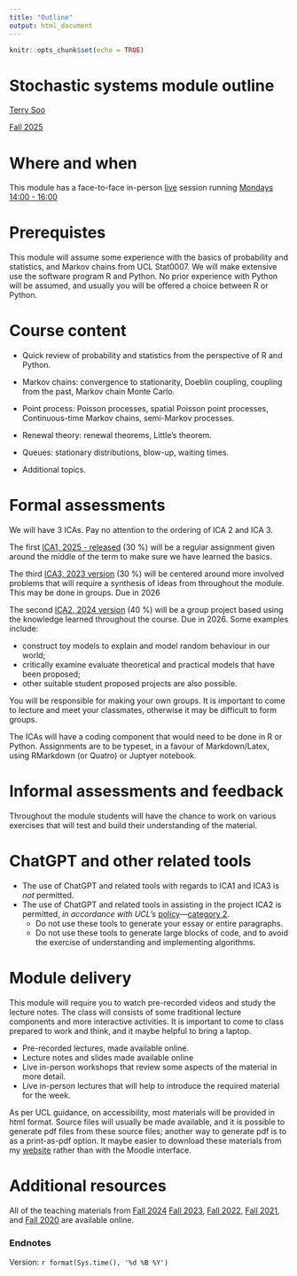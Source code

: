 ```yaml
---
title: "Outline"
output: html_document
---
```


```r
knitr::opts_chunk$set(echo = TRUE)
```


# Stochastic systems module outline 
 [Terry Soo](https://terrysoo.com) 

 [Fall 2025](https://tsoo-math.github.io/ucl6/skeleton-stat9-2025.html) 
 


# Where and when

This module has a face-to-face in-person [live](https://tsoo-math.github.io/ucl6/live-stat9-2025.html) session running [Mondays 14:00 - 16:00](https://timetable.ucl.ac.uk/tt/moduleTimet.do?firstReq=Y&moduleId=STAT0009&acadYearFl=N)



# Prerequistes

This module will assume some experience with the basics of probability and statistics, and Markov chains from UCL Stat0007.  We will make extensive use the software program R  and Python.  No prior experience with Python will be assumed, and usually you will be offered a choice between R or Python.

# Course content

- Quick review of probability and statistics from the perspective of R and Python.

- Markov chains: convergence to stationarity, Doeblin coupling, coupling from the past, Markov chain Monte Carlo.

- Point process: Poisson processes, spatial Poisson point processes, Continuous-time Markov chains, semi-Markov processes.

- Renewal theory: renewal theorems, Little’s theorem.

- Queues: stationary distributions, blow-up, waiting times.

- Additional topics.

# Formal assessments 

We will have 3 ICAs. Pay no attention to the ordering of ICA 2 and ICA 3.

The first [ICA1, 2025 - released](https://tsoo-math.github.io/ucl6/2025-ica1-stat9-release.html) (30 %) will be a regular assignment given around the middle of the term to make sure we have learned the basics.

The third [ICA3, 2023 version](https://tsoo-math.github.io/ucl4/2023-ica3-stat9-release.html) (30 %) will be centered around more involved problems that will require a synthesis of ideas from throughout the module. This may be done in groups. Due in 2026

The second [ICA2, 2024 version](https://tsoo-math.github.io/ucl5/2024-ica2-project.html) (40 %) will be a group project based using the knowledge learned throughout the course. Due in 2026. Some examples include:

- construct toy models to explain and model random behaviour in our world;
- critically examine evaluate theoretical and practical models that have been proposed;
- other suitable student proposed projects are also possible.

You will be responsible for making your own groups.  It is important to come to lecture and meet your classmates, otherwise it may be difficult to form groups.

The ICAs will have a coding component that would need to be done in R or Python.   Assignments are to be typeset, in a favour of Markdown/Latex, using RMarkdown (or Quatro) or Juptyer notebook. 


# Informal assessments and feedback

Throughout the module students will have the chance to work on various exercises that will test and build their understanding of the material.

# ChatGPT and other related tools

* The use of ChatGPT and related tools with regards to ICA1 and ICA3 is *not* permitted.  
* The use of ChatGPT and related tools in assisting in the project ICA2 is permitted, *in accordance with UCL's* [policy](https://www.ucl.ac.uk/students/exams-and-assessments/assessment-success-guide/engaging-ai-your-education-and-assessment)---[category 2](https://www.ucl.ac.uk/teaching-learning/generative-ai-hub/three-categories-genai-use-assessment#:~:text=Category%202.&text=Students%20may%20not%20use%20GenAI,the%20development%20of%20specific%20skills).   
  * Do not use these tools to generate your essay or entire paragraphs.
  * Do not use these tools to generate large blocks of code, and to avoid the exercise of understanding and implementing algorithms.  

# Module delivery

This module will require you to watch pre-recorded videos and study the lecture notes.  The class will consists of some traditional lecture components and more interactive activities.  It is important to come to class prepared to work and think, and it maybe helpful to bring a laptop.

- Pre-recorded lectures, made available online.
- Lecture notes and slides made available online
- Live in-person workshops that review some aspects of the material in more detail.
- Live in-person lectures that will help to introduce the required material for the week.

As per UCL guidance, on accessibility, most materials will be provided in html format.  Source files will usually be made available, and it is possible to generate pdf files from these source files; another way to generate pdf is to as a print-as-pdf option.  It maybe easier to download these materials from my [website](https://tsoo-math.github.io/ucl6/skeleton-stat9-2025.html) rather than with the Moodle interface.   


#  Additional resources

All of the teaching materials from 
[Fall 2024](https://tsoo-math.github.io/ucl5/skeleton-stat9-2024.html)
[Fall 2023](https://tsoo-math.github.io/ucl4/skeleton-stat9-2023.html), [Fall 2022](https://tsoo-math.github.io/ucl3/skeleton-stat9-2022.html), [Fall 2021](https://nbviewer.org/url/tsoo-math.github.io/ucl2/skeleton2021.ipynb), and [Fall 2020](https://tsoo-math.github.io/ucl/skeleton.html) are available online.


### Endnotes

Version: `r format(Sys.time(), '%d %B %Y')`


<br>
<br>
<br>

